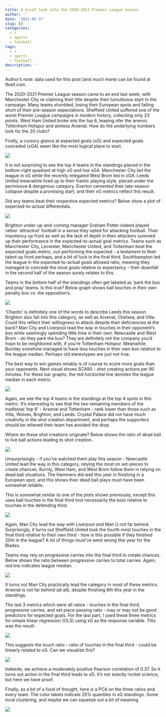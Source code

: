 ```yaml
---
title: A brief look into the 2020-2021 Premier League Season
author: ''
date: '2021-05-27'
slug: []
categories:
  - r
  - sports
  - football
tags:
  - r
  - sports
  - football
description: ''
---
```


Author's note: data used for this post (and much more) can be found at fbref.com. 

The 2020-2021 Premier League season came to an end last week, with Manchester City re-claiming their title despite their tumultuous start to the campaign. Many teams stumbled, losing their European spots and falling short of their pre-season expectations. Sheffield United suffered one of the worst Premier League campaigns in modern history, collecting only 23 points. West Ham United broke into the top 6, leaping ofer the anemic Tottenham Hotspur and aimless Arsenal. How do the underlying numbers look for the 20 clubs?

Firstly, a cursory glance at expected goals (xG) and expected goals conceded (xGA) seem like the most logical place to start. 

![](/post/2021-05-27-a-brief-look-into-the-2020-2021-premier-league-season.en_files/1.png)

It is not surprising to see the top 4 teams in the standings placed in the bottom-right quadrant at high xG and low xGA. Manchester City led the league in xG while the recently relegated West Brom led in xGA. Leeds United meanwhile lived up to their frantic playing style, placed under the permissive & dangerous category. Everton cemented their late-season collapse despite a promising start, and their xG metrics reflect this result. 

Did any teams beat their respective expected metrics? Below show a plot of expected-to-actual differentials. 

![](/post/2021-05-27-a-brief-look-into-the-2020-2021-premier-league-season.en_files/2.png)

Brighton under up-and-coming manager Graham Potter indeed played rather 'attractive' football in a sense they opted for attacking football. Their impotency up front as well as the lack of depth in their attackers summed up their performance in the expected-to-actual goal metrics. Teams such as Manchester City, Leceister, Manchester United, and Tottenham beat the expected goals metric, out-performing the expected - a testament to their talent up front perhaps, and a bit of luck in the final third. Southhampton led the league in the expected-to-actual goals allowed ratio, meaning they managed to concede the most goals relative to expectancy - their downfall in the second half of the seaosn surely relates to this.

Teams in the bottom half of the standings often get labeled as 'park the bus and pray' teams. Is this true? Below graph shows ball touches in their own penalty box vs. the opposition's.

![](/post/2021-05-27-a-brief-look-into-the-2020-2021-premier-league-season.en_files/777.png)

'Chaotic' is definitely one of the words to describe Leeds this season. Brighton also fall into this category, as well as Arsenal, Chelsea, and Villa. Could this reflect their willingness to attack despite their deficiencies at the back? Man City and Liverpool lead the way in touches in their opponent's box while seemingly spending little time in their own. Newcastle and West Brom - do they park the bus? They are definitely not the company you'd hope to be neighbored with, if you're Tottenham Hotspur. Meanwhile, Burnley somehow managed to have less touches in their own box relative to the league median. Perhaps old stereotypes are just not true.

The best way to win games reliably is of course to score more goals than your opponents. Next visual shows SCA90 - shot creating actions per 90 minutes. For these bar graphs, the red horizontal line denotes the league median in each metric.

![](/post/2021-05-27-a-brief-look-into-the-2020-2021-premier-league-season.en_files/4.png)

Again, we see the top 4 teams in the standings at the top 4 spots in this metric. It's interesting to see that the two remaining members of the traditonal 'top 6' - Arsenal and Tottenham - rank lower than those such as Villa, Wolves, Brighton, and Leeds. Crystal Palace did not have much creativity in the shot creation department, and perhaps the supporters should be relieved their team has avoided the drop.

Where do these shot creations originate? Below shows the ratio of dead ball to live ball actions leading to shot creation.

![](/post/2021-05-27-a-brief-look-into-the-2020-2021-premier-league-season.en_files/5.png)

Unsurprisingly - if you've watched them play this season - Newcastle United lead the way in this category, relying the most on set-pieces to create chances. Burnly, West Ham, and West Brom follow them in relying on dead ball situations. The Hammers did well this year in finishing in a European spot, and this shows their dead ball plays must have been somewhat reliable. 

This is somewhat similar to one of the plots shown previously, except this uses ball touches in the final third (not necessarily the box) relative to touches in the defending third. 

![](/post/2021-05-27-a-brief-look-into-the-2020-2021-premier-league-season.en_files/6.png)

Again, Man City lead the way with Liverpool and Man U not far behind. Surprisingly, it turns out Sheffield United took the fourth most touches in the final third relative to their own third - how is this possible if they finished 20th in the league? A lot of things must've went wrong this year for the Blades.

Teams may rely on progressive carries into the final third to create chances. Below shows the ratio between progressive carries to total carries. Again, red line indicates league median. 

![](/post/2021-05-27-a-brief-look-into-the-2020-2021-premier-league-season.en_files/7.png)

It turns out Man City practically lead the category in most of these metrics. Arsenal is not far behind (at all), despite finishing 8th this year in the standings. 

The last 3 metrics which were all ratios - touches in the final third, progressive carries, and set piece passing ratio - may or may not be good predictors for expected goals. For the last part, I used these three metrics for simple linear regression (OLS) using xG as the response variable. This was the result:

![](/post/2021-05-27-a-brief-look-into-the-2020-2021-premier-league-season.en_files/Screen Shot 2021-05-27 at 9.35.51 PM.png)

This suggests the touch ratio - ratio of touches in the final third - could be linearly related to xG. Can we visualize this?

![](/post/2021-05-27-a-brief-look-into-the-2020-2021-premier-league-season.en_files/8.png)

Indeede, we achieve a moderately positive Pearson correlation of 0.37. So it turns out action in the final third leads to xG. It's not exactly rocket science, but here we have proof.

Finally, as a bit of a food of thought, here is a PCA on the three ratios and every team. The color labels indicate 25% quantiles in xG standings. Some local clustering, and maybe we can squeeze out a bit of meaning.

![](/post/2021-05-27-a-brief-look-into-the-2020-2021-premier-league-season.en_files/pca.png)




